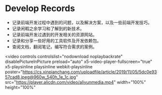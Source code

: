 # Develop Records

-   记录前端开发过程中遇到的问题，以及解决方案，以及一些前端开发技巧。
-   记录闲暇之余学习和了解到的新技术。
-   记录前端开发过遇到的开发相关的资源网站。
-   记录和分享一些好用的工具软件及开发依赖包。
-   查阅文档，翻阅笔记，编写符合需求的案例。

<video
	controls
	controlslist="nodownload noplaybackrate"
	disablePictureInPicture
	preload="auto"
	x5-video-player-fullscreen="true"
	x5-playsinline
	playsinline
	webkit-playsinline
	poster="https://cs.xinpianchang.com/uploadfile/article/2019/11/05/5dc0e9357cad8.jpeg@960w_540h_1e_1c.jpg"
	src="https://player.alicdn.com/video/aliyunmedia.mp4"
	width="100%"
	height="100%"
></video>

